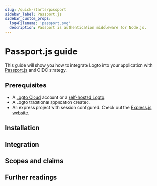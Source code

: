 ```yaml
---
slug: /quick-starts/passport
sidebar_label: Passport.js
sidebar_custom_props:
  logoFilename: 'passport.svg'
  description: Passport is authentication middleware for Node.js.
---
```




# Passport.js guide

This guide will show you how to integrate Logto into your application with [Passport.js](https://www.passportjs.org/) and OIDC strategy.

<GuideTip />

## Prerequisites

- A [Logto Cloud](https://cloud.logto.io) account or a [self-hosted Logto](/introduction/set-up-logto-oss).
- A Logto traditional application created.
- An express project with session configured. Check out the [Express.js website](https://expressjs.com/).

## Installation

<Installation />

## Integration

<Integration />

## Scopes and claims

<ScopesAndClaims />

## Further readings

<FurtherReadings />

